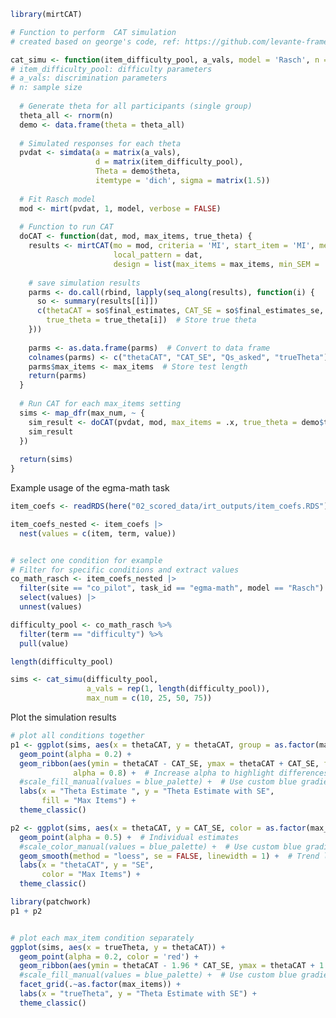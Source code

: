```r
library(mirtCAT)

# Function to perform  CAT simulation 
# created based on george's code, ref: https://github.com/levante-framework/cat-sims/blob/main/cat-sims.Rmd

cat_simu <- function(item_difficulty_pool, a_vals, model = 'Rasch', n = 2000, max_num = c(25, 50, 75)) {
# item_difficulty_pool: difficulty parameters
# a_vals: discrimination parameters
# n: sample size
  
  # Generate theta for all participants (single group)
  theta_all <- rnorm(n)
  demo <- data.frame(theta = theta_all)
  
  # Simulated responses for each theta
  pvdat <- simdata(a = matrix(a_vals), 
                   d = matrix(item_difficulty_pool), 
                   Theta = demo$theta, 
                   itemtype = 'dich', sigma = matrix(1.5))
  
  # Fit Rasch model
  mod <- mirt(pvdat, 1, model, verbose = FALSE)
  
  # Function to run CAT
  doCAT <- function(dat, mod, max_items, true_theta) {
    results <- mirtCAT(mo = mod, criteria = 'MI', start_item = 'MI', method = 'MAP', 
                       local_pattern = dat, 
                       design = list(max_items = max_items, min_SEM = .1)) # stopping rule, either min_SEM or max_items
    
    # save simulation results
    parms <- do.call(rbind, lapply(seq_along(results), function(i) {
      so <- summary(results[[i]])
      c(thetaCAT = so$final_estimates, CAT_SE = so$final_estimates_se, Qs_asked = length(so$items_answered), 
        true_theta = true_theta[i])  # Store true theta
    }))
    
    parms <- as.data.frame(parms)  # Convert to data frame
    colnames(parms) <- c("thetaCAT", "CAT_SE", "Qs_asked", "trueTheta")  
    parms$max_items <- max_items  # Store test length
    return(parms)
  }
  
  # Run CAT for each max_items setting
  sims <- map_dfr(max_num, ~ {
    sim_result <- doCAT(pvdat, mod, max_items = .x, true_theta = demo$theta)
    sim_result
  })
  
  return(sims)
}


```


Example usage of the egma-math task

```r

item_coefs <- readRDS(here("02_scored_data/irt_outputs/item_coefs.RDS"))

item_coefs_nested <- item_coefs |>
  nest(values = c(item, term, value))


# select one condition for example
# Filter for specific conditions and extract values
co_math_rasch <- item_coefs_nested |>
  filter(site == "co_pilot", task_id == "egma-math", model == "Rasch") |>
  select(values) |>
  unnest(values)

difficulty_pool <- co_math_rasch %>%
  filter(term == "difficulty") %>%
  pull(value)

length(difficulty_pool)

sims <- cat_simu(difficulty_pool, 
                 a_vals = rep(1, length(difficulty_pool)), 
                 max_num = c(10, 25, 50, 75)) 

```


Plot the simulation results

```r

# plot all conditions together
p1 <- ggplot(sims, aes(x = thetaCAT, y = thetaCAT, group = as.factor(max_items))) +
  geom_point(alpha = 0.2) +
  geom_ribbon(aes(ymin = thetaCAT - CAT_SE, ymax = thetaCAT + CAT_SE, fill = as.factor(max_items)), 
              alpha = 0.8) +  # Increase alpha to highlight differences
  #scale_fill_manual(values = blue_palette) +  # Use custom blue gradient
  labs(x = "Theta Estimate ", y = "Theta Estimate with SE",
       fill = "Max Items") +
  theme_classic()

p2 <- ggplot(sims, aes(x = thetaCAT, y = CAT_SE, color = as.factor(max_items))) +
  geom_point(alpha = 0.5) +  # Individual estimates
  #scale_color_manual(values = blue_palette) +  # Use custom blue gradient
  geom_smooth(method = "loess", se = FALSE, linewidth = 1) +  # Trend line
  labs(x = "thetaCAT", y = "SE",
       color = "Max Items") +
  theme_classic()

library(patchwork)
p1 + p2  


# plot each max_item condition separately
ggplot(sims, aes(x = trueTheta, y = thetaCAT)) +
  geom_point(alpha = 0.2, color = 'red') +
  geom_ribbon(aes(ymin = thetaCAT - 1.96 * CAT_SE, ymax = thetaCAT + 1.96 * CAT_SE), fill = 'blue', alpha = 0.3)+  # Increase alpha to highlight differences
  #scale_fill_manual(values = blue_palette) +  # Use custom blue gradient
  facet_grid(.~as.factor(max_items)) +
  labs(x = "trueTheta", y = "Theta Estimate with SE") +
  theme_classic()

```
